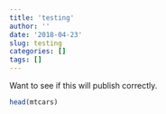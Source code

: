 ```yaml
---
title: 'testing'
author: ''
date: '2018-04-23'
slug: testing
categories: []
tags: []
---
```

Want to see if this will publish correctly. 

```r
head(mtcars)
```
